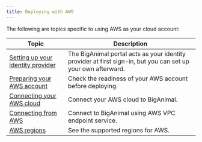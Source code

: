 ```yaml
---
title: Deploying with AWS
---
```


The following are topics specific to using AWS as your cloud account:

|  Topic | Description | 
| ------ | ----------- |
| [Setting up your identity provider](/biganimal/latest/getting_started/identity_provider/)| The BigAnimal portal acts as your identity provider at first sign-in, but you can set up your own afterward. | 
| [Preparing your AWS account](/biganimal/latest/getting_started/preparing_cloud_account/02_preparing_aws/) | Check the readiness of your AWS account before deploying. | 
|  [Connecting your AWS cloud](/biganimal/latest/getting_started/02_connecting_to_your_cloud/connecting_aws/) | Connect your AWS cloud to BigAnimal. |
| [Connecting from AWS](/biganimal/latest/using_cluster/02_connecting_your_cluster/02_connecting_from_aws/) | Connect to BigAnimal using AWS VPC endpoint service. |
| [AWS regions](/biganimal/latest/overview/03a_region_support/#aws-regions) | See the supported regions for AWS. | 
